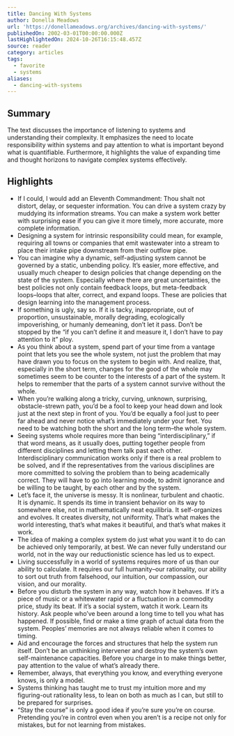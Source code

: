 ```yaml
---
title: Dancing With Systems
author: Donella Meadows
url: 'https://donellameadows.org/archives/dancing-with-systems/'
publishedOn: 2002-03-01T00:00:00.000Z
lastHighlightedOn: 2024-10-26T16:15:48.457Z
source: reader
category: articles
tags:
  - favorite
  - systems
aliases:
  - dancing-with-systems
---
```

## Summary

The text discusses the importance of listening to systems and understanding their complexity. It emphasizes the need to locate responsibility within systems and pay attention to what is important beyond what is quantifiable. Furthermore, it highlights the value of expanding time and thought horizons to navigate complex systems effectively.

## Highlights
- If I could, I would add an Eleventh Commandment: Thou shalt not distort, delay, or sequester information. You can drive a system crazy by muddying its information streams. You can make a system work better with surprising ease if you can give it more timely, more accurate, more complete information.
- Designing a system for intrinsic responsibility could mean, for example, requiring all towns or companies that emit wastewater into a stream to place their intake pipe downstream from their outflow pipe.
- You can imagine why a dynamic, self-adjusting system cannot be governed by a static, unbending policy. It’s easier, more effective, and usually much cheaper to design policies that change depending on the state of the system. Especially where there are great uncertainties, the best policies not only contain feedback loops, but meta-feedback loops–loops that alter, correct, and expand loops. These are policies that design learning into the management process.
- If something is ugly, say so. If it is tacky, inappropriate, out of proportion, unsustainable, morally degrading, ecologically impoverishing, or humanly demeaning, don’t let it pass. Don’t be stopped by the “if you can’t define it and measure it, I don’t have to pay attention to it” ploy.
- As you think about a system, spend part of your time from a vantage point that lets you see the whole system, not just the problem that may have drawn you to focus on the system to begin with. And realize, that, especially in the short term, changes for the good of the whole may sometimes seem to be counter to the interests of a part of the system. It helps to remember that the parts of a system cannot survive without the whole.
- When you’re walking along a tricky, curving, unknown, surprising, obstacle-strewn path, you’d be a fool to keep your head down and look just at the next step in front of you. You’d be equally a fool just to peer far ahead and never notice what’s immediately under your feet. You need to be watching both the short and the long term–the whole system.
- Seeing systems whole requires more than being “interdisciplinary,” if that word means, as it usually does, putting together people from different disciplines and letting them talk past each other. Interdisciplinary communication works only if there is a real problem to be solved, and if the representatives from the various disciplines are more committed to solving the problem than to being academically correct. They will have to go into learning mode, to admit ignorance and be willing to be taught, by each other and by the system.
- Let’s face it, the universe is messy. It is nonlinear, turbulent and chaotic. It is dynamic. It spends its time in transient behavior on its way to somewhere else, not in mathematically neat equilibria. It self-organizes and evolves. It creates diversity, not uniformity. That’s what makes the world interesting, that’s what makes it beautiful, and that’s what makes it work.
- The idea of making a complex system do just what you want it to do can be achieved only temporarily, at best. We can never fully understand our world, not in the way our reductionistic science has led us to expect.
- Living successfully in a world of systems requires more of us than our ability to calculate. It requires our full humanity–our rationality, our ability to sort out truth from falsehood, our intuition, our compassion, our vision, and our morality.
- Before you disturb the system in any way, watch how it behaves. If it’s a piece of music or a whitewater rapid or a fluctuation in a commodity price, study its beat. If it’s a social system, watch it work. Learn its history. Ask people who’ve been around a long time to tell you what has happened. If possible, find or make a time graph of actual data from the system. Peoples’ memories are not always reliable when it comes to timing.
- Aid and encourage the forces and structures that help the system run itself. Don’t be an unthinking intervener and destroy the system’s own self-maintenance capacities. Before you charge in to make things better, pay attention to the value of what’s already there.
- Remember, always, that everything you know, and everything everyone knows, is only a model.
- Systems thinking has taught me to trust my intuition more and my figuring-out rationality less, to lean on both as much as I can, but still to be prepared for surprises.
- “Stay the course” is only a good idea if you’re sure you’re on course. Pretending you’re in control even when you aren’t is a recipe not only for mistakes, but for not learning from mistakes.
